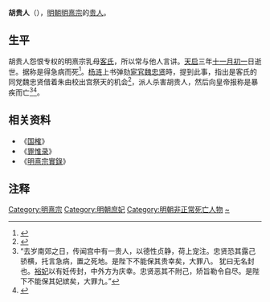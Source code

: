 {{東亞女性歷史人物
|名稱 =贵人胡氏
|身份 =明朝妃嫔
|位號=贵人
|徽號=
|諡號=
|出生年=
|婚年=
|逝世年=1623年
|墳墓=
|父親=
|出生地 =
|母親=
|夫=[[天启帝|天启帝]]
}}
'''胡贵人'''（{{bd|？||1623年||catIdx=H}}），[[明朝|明朝]][[明熹宗|明熹宗]]的[[贵人|贵人]]。

== 生平 ==

胡贵人怨恨专权的明熹宗乳母[[客氏|客氏]]，所以常与他人言讲。[[天启_(明朝)|天启]]三年[[十一月初一|十一月初一]]日逝世。据称是得急病而死<ref>{{Cite book|title=纲鉴易知录 全译本 第1-12册|last=（清）吴乘权等编撰；管学成等注译|first=|publisher=北京：红旗出版社|year=1998.12|isbn=7-5051-0300-8|location=|pages=6145}}</ref>。[[杨涟|杨涟]]上书弹劾[[宦官|宦官]][[魏忠贤|魏忠贤]]時，提到此事，指出是客氏的同党魏忠贤借着朱由校出宫祭天的机会<ref>{{Cite book|title=龙争虎斗的明朝传奇|last=《时刻关注》编委会编|first=|publisher=北京：中国铁道出版社|year=2016.06|isbn=978-7-113-21729-7|location=|pages=108}}</ref>，派人杀害胡贵人，然后向皇帝报称是暴疾而亡<ref>“去岁南郊之日，传闻宫中有一贵人，以德性贞静，荷上宠注。忠贤恐其露己骄横，托言急病，置之死地。是陛下不能保其贵幸矣，大罪八。 犹曰无名封也。[[張裕妃|裕妃]]以有妊传封，中外方为庆幸。忠贤恶其不附己，矫旨勒令自尽。是陛下不能保其妃嫔矣，大罪九。”</ref><ref>{{Cite book|title=孽海帝王 中国历代专制帝王罪恶纪实 上|last=李西堂著|first=|publisher=西安：三秦出版社|year=2007.05|isbn=|location=|pages=734}}</ref>。

== 相关资料 ==
*《[[国榷|国榷]]》
*《[[罪惟录|罪惟录]]》
*《[[明熹宗|明熹宗]][[明實錄|實錄]]》

== 注释 ==
{{Reflist}}
{{明熹宗皇室}}
{{DEFAULTSORT:H}}
[[Category:明熹宗|Category:明熹宗]]
[[Category:明朝庶妃|Category:明朝庶妃]]
[[Category:明朝非正常死亡人物|Category:明朝非正常死亡人物]]
[[Category:胡姓|~]]